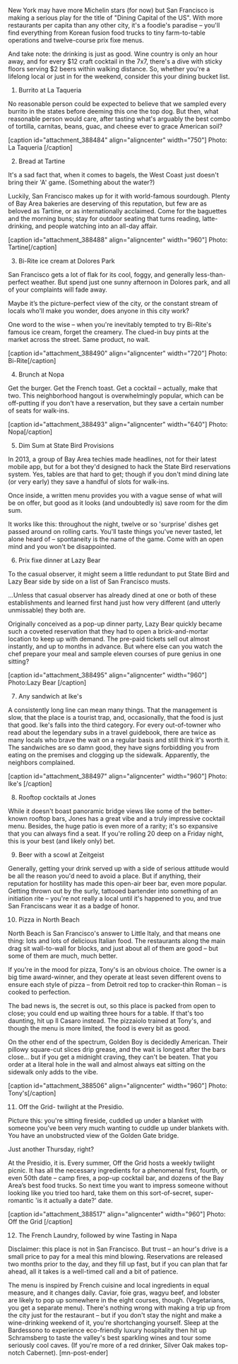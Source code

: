 New York may have more Michelin stars (for now) but San Francisco is making a serious play for the title of "Dining Capital of the US". With more restaurants per capita than any other city, it's a foodie's paradise – you'll find everything from Korean fusion food trucks to tiny farm-to-table operations and twelve-course prix fixe menus.

And take note: the drinking is just as good. Wine country is only an hour away, and for every $12 craft cocktail in the 7x7, there's a dive with sticky floors serving $2 beers within walking distance. So, whether you're a lifelong local or just in for the weekend, consider this your dining bucket list. 

1. Burrito at La Taqueria 

No reasonable person could be expected to believe that we sampled every burrito in the states before deeming this one the top dog. But then, what reasonable person would care, after tasting what's arguably the best combo of tortilla, carnitas, beans, guac, and cheese ever to grace American soil?

[caption id="attachment_388484" align="aligncenter" width="750"] Photo: La Taqueria [/caption]

2. Bread at Tartine 

It's a sad fact that, when it comes to bagels, the West Coast just doesn't bring their 'A' game. (Something about the water?) 

Luckily, San Francisco makes up for it with world-famous sourdough. Plenty of Bay Area bakeries are deserving of this reputation, but few are as beloved as Tartine, or as internationally acclaimed. Come for the baguettes and the morning buns; stay for outdoor seating that turns reading, latte-drinking, and people watching into an all-day affair. 

[caption id="attachment_388488" align="aligncenter" width="960"] Photo: Tartine[/caption]

3. Bi-Rite ice cream at Dolores Park

San Francisco gets a lot of flak for its cool, foggy, and generally less-than-perfect weather. But spend just one sunny afternoon in Dolores park, and all of your complaints will fade away.

Maybe it’s the picture-perfect view of the city, or the constant stream of locals who'll make you wonder, does anyone in this city work? 

One word to the wise – when you're inevitably tempted to try Bi-Rite's famous ice cream, forget the creamery. The clued-in buy pints at the market across the street. Same product, no wait. 

[caption id="attachment_388490" align="aligncenter" width="720"] Photo: Bi-Rite[/caption]

4. Brunch at Nopa 

Get the burger. Get the French toast. Get a cocktail – actually, make that two. This neighborhood hangout is overwhelmingly popular, which can be off-putting if you don't have a reservation, but they save a certain number of seats for walk-ins. 

[caption id="attachment_388493" align="aligncenter" width="640"] Photo: Nopa[/caption]

5. Dim Sum at State Bird Provisions

In 2013, a group of Bay Area techies made headlines, not for their latest mobile app, but for a bot they'd designed to hack the State Bird reservations system. Yes, tables are that hard to get; though if you don't mind dining late (or very early) they save a handful of slots for walk-ins. 

Once inside, a written menu provides you with a vague sense of what will be on offer, but good as it looks (and undoubtedly is) save room for the dim sum.

It works like this: throughout the night, twelve or so 'surprise' dishes get passed around on rolling carts. You'll taste things you've never tasted, let alone heard of – spontaneity is the name of the game. Come with an open mind and you won't be disappointed. 

6. Prix fixe dinner at Lazy Bear

To the casual observer, it might seem a little redundant to put State Bird and Lazy Bear side by side on a list of San Francisco musts.

...Unless that casual observer has already dined at one or both of these establishments and learned first hand just how very different (and utterly unmissable) they both are.

Originally conceived as a pop-up dinner party, Lazy Bear quickly became such a coveted reservation that they had to open a brick-and-mortar location to keep up with demand. The pre-paid tickets sell out almost instantly, and up to months in advance. But where else can you watch the chef prepare your meal and sample eleven courses of pure genius in one sitting? 

[caption id="attachment_388495" align="aligncenter" width="960"] Photo:Lazy Bear [/caption]

7. Any sandwich at Ike's 

A consistently long line can mean many things. That the management is slow, that the place is a tourist trap, and, occasionally, that the food is just that good. Ike's falls into the third category. For every out-of-towner who read about the legendary subs in a travel guidebook, there are twice as many locals who brave the wait on a regular basis and still think it's worth it. The sandwiches are so damn good, they have signs forbidding you from eating on the premises and clogging up the sidewalk. Apparently, the neighbors complained. 

[caption id="attachment_388497" align="aligncenter" width="960"] Photo: Ike's [/caption]

8. Rooftop cocktails at Jones

While it doesn't boast panoramic bridge views like some of the better-known rooftop bars, Jones has a great vibe and a truly impressive cocktail menu. Besides, the huge patio is even more of a rarity; it's so expansive that you can always find a seat. If you're rolling 20 deep on a Friday night, this is your best (and likely only) bet. 

9. Beer with a scowl at Zeitgeist  

Generally, getting your drink served up with a side of serious attitude would be all the reason you'd need to avoid a place. But if anything, their reputation for hostility has made this open-air beer bar, even more popular. Getting thrown out by the surly, tattooed bartender into something of an initiation rite – you're not really a local until it's happened to you, and true San Franciscans wear it as a badge of honor. 

10. Pizza in North Beach

North Beach is San Francisco's answer to Little Italy, and that means one thing: lots and lots of delicious Italian food. The restaurants along the main drag sit wall-to-wall for blocks, and just about all of them are good – but some of them are much, much better. 

If you're in the mood for pizza, Tony's is an obvious choice. The owner is a big time award-winner, and they operate at least seven different ovens to ensure each style of pizza – from Detroit red top to cracker-thin Roman – is cooked to perfection. 

The bad news is, the secret is out, so this place is packed from open to close; you could end up waiting three hours for a table. If that's too daunting, hit up Il Casaro instead. The pizzaiolo trained at Tony's, and though the menu is more limited, the food is every bit as good. 

On the other end of the spectrum, Golden Boy is decidedly American. Their pillowy square-cut slices drip grease, and the wait is longest after the bars close... but if you get a midnight craving, they can't be beaten. That you order at a literal hole in the wall and almost always eat sitting on the sidewalk only adds to the vibe. 

[caption id="attachment_388506" align="aligncenter" width="960"] Photo: Tony's[/caption]

11. Off the Grid- twilight at the Presidio. 

Picture this: you're sitting fireside, cuddled up under a blanket with someone you’ve been very much wanting to cuddle up under blankets with. You have an unobstructed view of the Golden Gate bridge.

Just another Thursday, right?

At the Presidio, it is. Every summer, Off the Grid hosts a weekly twilight picnic. It has all the necessary ingredients for a phenomenal first, fourth, or even 50th date – camp fires, a pop-up cocktail bar, and dozens of the Bay Area’s best food trucks. So next time you want to impress someone without looking like you tried too hard, take them on this sort-of-secret, super-romantic 'is it actually a date?' date. 

[caption id="attachment_388517" align="aligncenter" width="960"] Photo: Off the Grid [/caption]

12. The French Laundry, followed by wine Tasting in Napa

Disclaimer: this place is not in San Francisco. But trust – an hour's drive is a small price to pay for a meal this mind blowing. Reservations are released two months prior to the day, and they fill up fast, but if you can plan that far ahead, all it takes is a well-timed call and a bit of patience. 

The menu is inspired by French cuisine and local ingredients in equal measure, and it changes daily. Caviar, foie gras, wagyu beef, and lobster are likely to pop up somewhere in the eight courses, though. (Vegetarians, you get a separate menu). There's nothing wrong with making a trip up from the city just for the restaurant – but if you don't stay the night and make a wine-drinking weekend of it, you're shortchanging yourself. Sleep at the Bardessono to experience eco-friendly luxury hospitality then hit up Schramsberg to taste the valley's best sparkling wines and tour some seriously cool caves. (If you're more of a red drinker, Silver Oak makes top-notch Cabernet). [mn-post-ender]